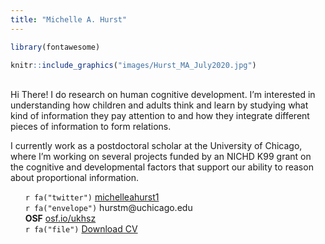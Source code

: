```yaml
---
title: "Michelle A. Hurst"
---
```


```r
library(fontawesome)
```

<div class = "row">

::: {.floatting}

```r
knitr::include_graphics("images/Hurst_MA_July2020.jpg")
```

<br>
Hi There! I do research on human cognitive development. I'm interested in understanding how children and adults think and learn by studying what kind of information they pay attention to and how they integrate different pieces of information to form relations. 

I currently work as a postdoctoral scholar at the University of Chicago, where I'm working on several projects funded by an NICHD K99 grant on the cognitive and developmental factors that support our ability to reason about proportional information.

:::

</div>

<div class = "row">

|       `r fa("twitter")` [michelleahurst1](https://twitter.com/michelleahurst1){target="_blank"}
  
|       `r fa("envelope")` hurstm@uchicago.edu

|       **OSF** [osf.io/ukhsz](https://osf.io/ukhsz){target="_blank"}

|       `r fa("file")` [Download CV](files/HURST_CV_2022May13.pdf){target="_blank"}

</div>